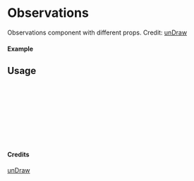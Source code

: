 
<Meta of={Observations} title="unDraw/Observations" />

# Observations

Observations component with different props.
Credit: [unDraw](https://undraw.co/illustrations)

#### Example

<Canvas of={Observations.Primary} />

## Usage

```ts
import { Observations } from "yadl-ui";

const Example = () => {
  return (
      <Observations />
  );
};

export default Example;
```

#### Credits
[unDraw](https://undraw.co/illustrations)
